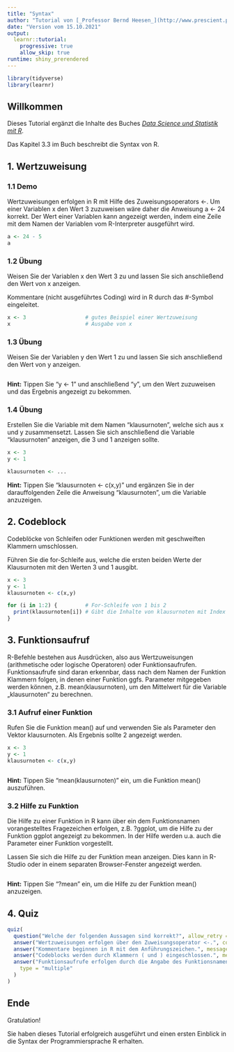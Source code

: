---
title: "Syntax"
author: "Tutorial von [_Professor Bernd Heesen_](http://www.prescient.pro), dem Autor des Buches [_Data Science und Statistik mit R_](https://www.amazon.de/Data-Science-Statistik-mit-Anwendungsl%C3%B6sungen/dp/3658348240/ref=sr_1_1?__mk_de_DE=%C3%85M%C3%85%C5%BD%C3%95%C3%91&dchild=1&keywords=Data+Science+und+Statistik+mit+R&qid=1627898747&sr=8-1)"
date: "Version vom 15.10.2021"
output: 
  learnr::tutorial:
    progressive: true
    allow_skip: true
runtime: shiny_prerendered
---

```{r setup, include=FALSE}
library(tidyverse)
library(learnr)
```


## Willkommen

Dieses Tutorial ergänzt die Inhalte des Buches [_Data Science und Statistik mit R_](https://www.amazon.de/Data-Science-Statistik-mit-Anwendungsl%C3%B6sungen/dp/3658348240/ref=sr_1_1?__mk_de_DE=%C3%85M%C3%85%C5%BD%C3%95%C3%91&dchild=1&keywords=Data+Science+und+Statistik+mit+R&qid=1627898747&sr=8-1).

Das Kapitel 3.3 im Buch beschreibt die Syntax von R.

## 1. Wertzuweisung

### 1.1 Demo

Wertzuweisungen erfolgen in R mit Hilfe des Zuweisungsoperators <-. Um einer Variablen x den Wert 3 zuzuweisen wäre daher die Anweisung a <- 24 korrekt. Der Wert einer Variablen kann angezeigt werden, indem eine Zeile mit dem Namen der Variablen vom R-Interpreter ausgeführt wird.

```{r 1_1, exercise=FALSE}
a <- 24 - 5
a
```

### 1.2 Übung

Weisen Sie der Variablen x den Wert 3 zu und lassen Sie sich anschließend den Wert von x anzeigen.

Kommentare (nicht ausgeführtes Coding) wird in R durch das #-Symbol eingeleitet.

```{r 1_2, exercise=TRUE}
x <- 3                   # gutes Beispiel einer Wertzuweisung
x                        # Ausgabe von x
```

### 1.3 Übung

Weisen Sie der Variablen y den Wert 1 zu und lassen Sie sich anschließend den Wert von y anzeigen.

```{r 1_3, exercise=TRUE}

```

<div id="1_3-hint">
**Hint:** Tippen Sie "y <- 1" und anschließend "y", um den Wert zuzuweisen und das Ergebnis angezeigt zu bekommen.
</div>

### 1.4 Übung

Erstellen Sie die Variable mit dem Namen "klausurnoten", welche sich aus x und y zusammensetzt.
Lassen Sie sich anschließend die Variable "klausurnoten" anzeigen, die 3 und 1 anzeigen sollte.

```{r 1_4-setup, exercise=FALSE, exercise.setup="1_4", echo=FALSE, include=FALSE}
x <- 3
y <- 1 
```


```{r 1_4, exercise=TRUE}
klausurnoten <- ...

```

<div id="1_4-hint">
**Hint:** Tippen Sie "klausurnoten <- c(x,y)" und ergänzen Sie in der darauffolgenden Zeile die Anweisung "klausurnoten", um die Variable anzuzeigen.
</div>

## 2. Codeblock

Codeblöcke von Schleifen oder Funktionen werden mit geschweiften Klammern umschlossen.

Führen Sie die for-Schleife aus, welche die ersten beiden Werte der Klausurnoten mit den Werten 3 und 1 ausgibt.

```{r 2-setup, exercise=FALSE, exercise.setup="2", echo=FALSE, include=FALSE}
x <- 3
y <- 1 
klausurnoten <- c(x,y)
```

```{r 2, exercise=TRUE}
for (i in 1:2) {         # For-Schleife von 1 bis 2
  print(klausurnoten[i]) # Gibt die Inhalte von klausurnoten mit Index i aus
}

```

## 3. Funktionsaufruf

R-Befehle bestehen aus Ausdrücken, also aus Wertzuweisungen (arithmetische oder logische Operatoren) oder Funktionsaufrufen. Funktionsaufrufe sind daran erkennbar, dass nach dem Namen der Funktion Klammern folgen, in denen einer Funktion ggfs. Parameter mitgegeben werden können, z.B. mean(klausurnoten), um den Mittelwert für die Variable „klausurnoten“ zu berechnen.

### 3.1 Aufruf einer Funktion

Rufen Sie die Funktion mean() auf und verwenden Sie als Parameter den Vektor klausurnoten. Als Ergebnis sollte 2 angezeigt werden.

```{r 3_1-setup, exercise=FALSE, exercise.setup="3_1", echo=FALSE, include=FALSE}
x <- 3
y <- 1 
klausurnoten <- c(x,y)
```

```{r 3_1, exercise=TRUE}

```

<div id="3_1-hint">
**Hint:** Tippen Sie "mean(klausurnoten)" ein, um die Funktion mean() auszuführen.
</div>

### 3.2 Hilfe zu Funktion

Die Hilfe zu einer Funktion in R kann über ein dem Funktionsnamen vorangestelltes Fragezeichen erfolgen, z.B. ?ggplot, um die Hilfe zu der Funktion ggplot angezeigt zu bekommen. In der Hilfe werden u.a. auch die Parameter einer Funktion vorgestellt.

Lassen Sie sich die Hilfe zu der Funktion mean anzeigen. Dies kann in R-Studio oder in einem separaten Browser-Fenster angezeigt werden.

```{r 3_2, exercise=TRUE}

```

<div id="3_2-hint">
**Hint:** Tippen Sie "?mean" ein, um die Hilfe zu der Funktion mean() anzuzeigen.
</div>

## 4. Quiz 

```{r 4, echo = FALSE}
quiz(
  question("Welche der folgenden Aussagen sind korrekt?", allow_retry = TRUE, random_answer_order = TRUE,
  answer("Wertzuweisungen erfolgen über den Zuweisungsoperator <-.", correct = TRUE, message = "Alternativ zu <- kann auch das = verwendet werden."),
  answer("Kommentare beginnen in R mit dem Anführungszeichen.", message = "Nein, das #-Zeichen stellt den Beginn eines Kommentars dar."),
  answer("Codeblocks werden durch Klammern ( und ) eingeschlossen.", message = "Nein, Codeblocks werden in { und } eingeschlossen."),
  answer("Funktionsaufrufe erfolgen durch die Angabe des Funktionsnamens gefolgt von ( und ). In den Klammern werden ggfs. Parameter an die Funktion übergeben.", correct = TRUE, message = "Ja, in Klammern können einer Funktion beliebig viele Parameter beliebigen Formats übergeben werden."),
    type = "multiple"
  )
)
```

## Ende 

Gratulation!

Sie haben dieses Tutorial erfolgreich ausgeführt und einen ersten Einblick in die Syntax der Programmiersprache R erhalten.